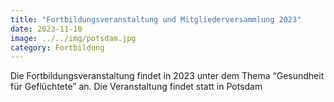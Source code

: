 ```yaml
---
title: "Fortbildungsveranstaltung und Mitgliederversammlung 2023"
date: 2023-11-10 
image: ../../img/potsdam.jpg 
category: Fortbildung
---
```

Die Fortbildungsveranstaltung findet in 2023 unter dem Thema "Gesundheit für Geflüchtete" an. Die Veranstaltung findet statt in Potsdam 
